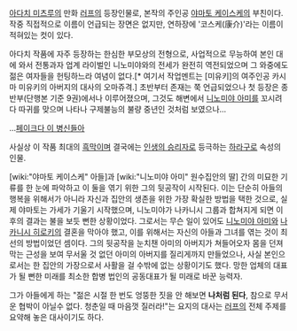 [[아다치 미츠루]]의 만화 [[러프]]의 등장인물로, 본작의 주인공 [[야마토 케이스케]]의 부친이다. 작중 직접적으로 이름이 언급되는 장면은 없지만, 연하장에 '코스케(康介)'라는 이름이 적혀있는 컷이 있다.

아다치 작품에 자주 등장하는 한심한 부모상의 전형으로, 사업적으로 무능하여 본인 대에 와서 전통과자 업계 라이벌인 니노미야와의 전세가 완전히 역전되었으며 그 와중에도 젊은 여자들을 헌팅하느라 여념이 없다.[* 여기서 작업멘트는 [미유키]의 여주인공 카시마 미유키의 아버지의 대사의 오마쥬격.] 초반부터 존재는 쭉 언급되었으나 첫 등장은 종반부(단행본 기준 9권)에서나 이루어졌으며, 그것도 해변에서 [[니노미야 아미]]를 꼬시려다 따귀를 맞으며 나타나 구제불능의 불량 중년인 것처럼 보였으나...

...[[페이크다 이 병신들아]]

사실상 이 작품 최대의 [[흑막]]이며 결국에는 [[인생의 승리자]]로 등극하는 [[하라구로]] 속성의 인물.

[wiki:"야마토 케이스케" 아들]과 [wiki:"니노미야 아미" 원수집안의 딸] 간의 미묘한 기류를 한 눈에 파악하고 이 둘을 엮기 위한 그의 뒷공작이 시작된다. 이는 단순히 아들의 행복을 위해서가 아니라 자신과 집안의 생존을 위한 가장 확실한 방법을 택한 것으로, 실제 야마토는 가세가 기울기 시작했으며, 니노미야가 나카니시 그룹과 합쳐지게 되면 이후의 결과는 불을 보듯 뻔한 상황이었다. 그로서는 무슨 일이 있어도 [[니노미야 아미]]와 [[나카니시 히로키]]의 결혼을 막아야 했고, 이를 위해서는 자신의 아들과 그녀를 엮는 것이 최선의 방법이었던 셈이다. 그의 뒷공작을 눈치챈 아미의 아버지가 쳐들어오자 몸을 던져 막는 근성을 보여 무서울 것 없던 아미의 아버지를 질리게까지 만들었으나, 사실 본인으로서는 한 집안의 가장으로서 사활을 걸 수밖에 없는 상황이기도 했다. 망한 업체의 대표가 될 뻔한 미래를 최소한 합병 법인의 공동대표가 될 미래로 바꾼 능력자.

그가 아들에게 하는 "젊은 시절 한 번도 엉뚱한 짓을 안 해보면 '''나처럼 된다''', 참으로 무서운 협박이 아닐수 없다. 청춘일 때 마음껏 질러라!"는 요지의 대사는 [[러프]]의 전체 주제를 요약해 놓은 대사이기도 하다.
